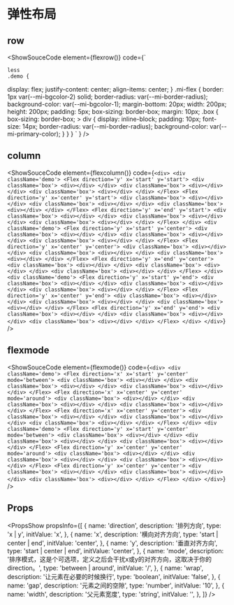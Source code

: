 
# 弹性布局

## row

<ShowSouceCode
  element={flexrow()}
  code={`
        <div>
      <div className='demo'>
        <Flex direction='x' x='start' y='start'>
          <div className='box'>
            <div></div>
          </div>
          <div className='box'>
            <div></div>
          </div>
          <div className='box'>
            <div></div>
          </div>
        </Flex>
        <Flex direction='x' x='center' y='start'>
          <div className='box'>
            <div></div>
          </div>
          <div className='box'>
            <div></div>
          </div>
          <div className='box'>
            <div></div>
          </div>
        </Flex>
        <Flex direction='x' x='end' y='start'>
          <div className='box'>
            <div></div>
          </div>
          <div className='box'>
            <div></div>
          </div>
          <div className='box'>
            <div></div>
          </div>
        </Flex>
      </div>
      <div className='demo'>
        <Flex direction='x' x='start' y='center'>
          <div className='box'>
            <div></div>
          </div>
          <div className='box'>
            <div></div>
          </div>
          <div className='box'>
            <div></div>
          </div>
        </Flex>
        <Flex direction='x' x='center' y='center'>
          <div className='box'>
            <div></div>
          </div>
          <div className='box'>
            <div></div>
          </div>
          <div className='box'>
            <div></div>
          </div>
        </Flex>
        <Flex direction='x' x='end' y='center'>
          <div className='box'>
            <div></div>
          </div>
          <div className='box'>
            <div></div>
          </div>
          <div className='box'>
            <div></div>
          </div>
        </Flex>
      </div>
      <div className='demo'>
        <Flex direction='x' x='start' y='end'>
          <div className='box'>
            <div></div>
          </div>
          <div className='box'>
            <div></div>
          </div>
          <div className='box'>
            <div></div>
          </div>
        </Flex>
        <Flex direction='x' x='center' y='end'>
          <div className='box'>
            <div></div>
          </div>
          <div className='box'>
            <div></div>
          </div>
          <div className='box'>
            <div></div>
          </div>
        </Flex>
        <Flex direction='x' x='end' y='end'>
          <div className='box'>
            <div></div>
          </div>
          <div className='box'>
            <div></div>
          </div>
          <div className='box'>
            <div></div>
          </div>
        </Flex>
      </div>
    </div>

    less
    .demo {

display: flex;
justify-content: center;
align-items: center;
}
.mi-flex {
border: 1px var(--mi-bgcolor-2) solid;
border-radius: var(--mi-border-radius);
background-color: var(--mi-bgcolor-1);
margin-bottom: 20px;
width: 200px;
height: 200px;
padding: 5px;
box-sizing: border-box;
margin: 10px;
.box {
box-sizing: border-box; > div {
display: inline-block;
padding: 10px;
font-size: 14px;
border-radius: var(--mi-border-radius);
background-color: var(--mi-primary-color);
}
}
}
`
}
/>

## column

<ShowSouceCode
  element={flexcolumn()}
  code={`
           <div>
      <div className='demo'>
        <Flex direction='y' x='start' y='start'>
          <div className='box'>
            <div></div>
          </div>
          <div className='box'>
            <div></div>
          </div>
          <div className='box'>
            <div></div>
          </div>
        </Flex>
        <Flex direction='y' x='center' y='start'>
          <div className='box'>
            <div></div>
          </div>
          <div className='box'>
            <div></div>
          </div>
          <div className='box'>
            <div></div>
          </div>
        </Flex>
        <Flex direction='y' x='end' y='start'>
          <div className='box'>
            <div></div>
          </div>
          <div className='box'>
            <div></div>
          </div>
          <div className='box'>
            <div></div>
          </div>
        </Flex>
      </div>
      <div className='demo'>
        <Flex direction='y' x='start' y='center'>
          <div className='box'>
            <div></div>
          </div>
          <div className='box'>
            <div></div>
          </div>
          <div className='box'>
            <div></div>
          </div>
        </Flex>
        <Flex direction='y' x='center' y='center'>
          <div className='box'>
            <div></div>
          </div>
          <div className='box'>
            <div></div>
          </div>
          <div className='box'>
            <div></div>
          </div>
        </Flex>
        <Flex direction='y' x='end' y='center'>
          <div className='box'>
            <div></div>
          </div>
          <div className='box'>
            <div></div>
          </div>
          <div className='box'>
            <div></div>
          </div>
        </Flex>
      </div>
      <div className='demo'>
        <Flex direction='y' x='start' y='end'>
          <div className='box'>
            <div></div>
          </div>
          <div className='box'>
            <div></div>
          </div>
          <div className='box'>
            <div></div>
          </div>
        </Flex>
        <Flex direction='y' x='center' y='end'>
          <div className='box'>
            <div></div>
          </div>
          <div className='box'>
            <div></div>
          </div>
          <div className='box'>
            <div></div>
          </div>
        </Flex>
        <Flex direction='y' x='end' y='end'>
          <div className='box'>
            <div></div>
          </div>
          <div className='box'>
            <div></div>
          </div>
          <div className='box'>
            <div></div>
          </div>
        </Flex>
      </div>
    </div>
    `}
/>

## flexmode

<ShowSouceCode
  element={flexmode()}
  code={` <div>
      <div className='demo'>
        <Flex direction='x' x='start' y='center' mode='between'>
          <div className='box'>
            <div></div>
          </div>
          <div className='box'>
            <div></div>
          </div>
          <div className='box'>
            <div></div>
          </div>
        </Flex>
        <Flex direction='x' x='center' y='center' mode='around'>
          <div className='box'>
            <div></div>
          </div>
          <div className='box'>
            <div></div>
          </div>
          <div className='box'>
            <div></div>
          </div>
        </Flex>
        <Flex direction='x' x='center' y='center'>
          <div className='box'>
            <div></div>
          </div>
          <div className='box'>
            <div></div>
          </div>
          <div className='box'>
            <div></div>
          </div>
        </Flex>
      </div>
      <div className='demo'>
        <Flex direction='y' x='start' y='center' mode='between'>
          <div className='box'>
            <div></div>
          </div>
          <div className='box'>
            <div></div>
          </div>
          <div className='box'>
            <div></div>
          </div>
        </Flex>
        <Flex direction='y' x='center' y='center' mode='around'>
          <div className='box'>
            <div></div>
          </div>
          <div className='box'>
            <div></div>
          </div>
          <div className='box'>
            <div></div>
          </div>
        </Flex>
        <Flex direction='y' x='center' y='center'>
          <div className='box'>
            <div></div>
          </div>
          <div className='box'>
            <div></div>
          </div>
          <div className='box'>
            <div></div>
          </div>
        </Flex>
      </div>
    </div> `}
/>

## Props

<PropsShow
  propsInfo={[
    {
      name: 'direction',
      description: '排列方向',
      type: 'x | y',
      initValue: 'x',
    },
    {
      name: 'x',
      description: '横向对齐方向',
      type: 'start | center | end',
      initValue: 'center',
    },
    {
      name: 'y',
      description: '垂直对齐方向',
      type: 'start | center | end',
      initValue: 'center',
    },
    {
      name: 'mode',
      description: '排序模式，这是个可选项，定义之后会干扰x或y的对齐方向，这取决于你的direction。',
      type: 'between | around',
      initValue: '/',
    },
    {
      name: 'wrap',
      description: '让元素在必要的时候换行',
      type: 'boolean',
      initValue: 'false',
    },
    {
      name: 'gap',
      description: '元素之间的空隙',
      type: 'number',
      initValue: '10',
    },
    {
      name: 'width',
      description: '父元素宽度',
      type: 'string',
      initValue: '',
    },
  ]}
/>
